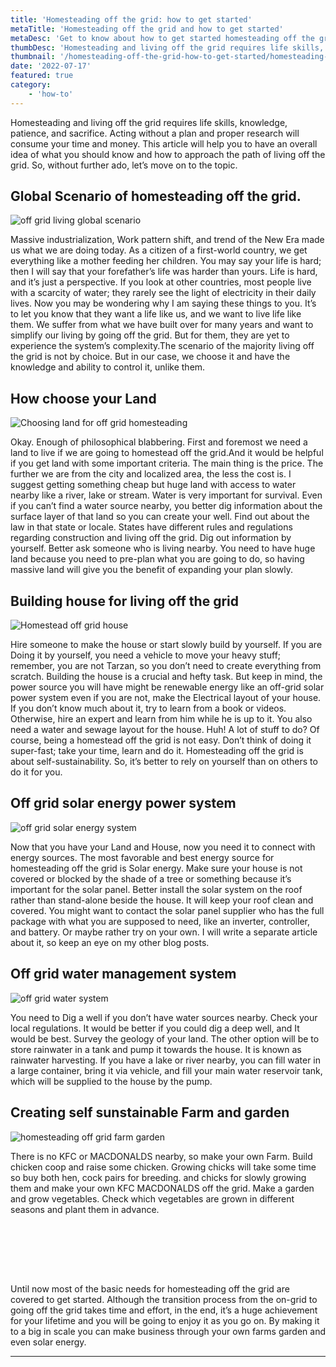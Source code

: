 ```yaml
---
title: 'Homesteading off the grid: how to get started'
metaTitle: 'Homesteading off the grid and how to get started'
metaDesc: 'Get to know about how to get started homesteading off the grid, and things to consider while you are at it. What to plan and how to approach in order to make off grid house and how to choose the renewable energy for your house.'
thumbDesc: 'Homesteading and living off the grid requires life skills, knowledge, patience, and sacrifice. Acting without a plan and proper research will consume your time and money. This article will help you to have an overall idea of what you should know and how to approach the path of living off the grid.'
thumbnail: '/homesteading-off-the-grid-how-to-get-started/homesteading-enjoyoffgrid.com.jpg'
date: '2022-07-17'
featured: true
category: 
    - 'how-to'
---
```


Homesteading and living off the grid requires life skills, knowledge, patience, and sacrifice. Acting without a plan and proper research will consume your time and money. This article will help you to have an overall idea of what you should know and how to approach the path of living off the grid. So, without further ado, let’s move on to the topic.



## Global Scenario of homesteading off the grid.

![off grid living global scenario](/homesteading-off-the-grid-how-to-get-started/off-grid-living-global-scenario.jpg "off grid living global")

Massive industrialization, Work pattern shift, and trend of the New Era made us what we are doing today. As a citizen of a first-world country, we get everything like a mother feeding her children. You may say your life is hard; then I will say that your forefather’s life was harder than yours. Life is hard, and it’s just a perspective. If you look at other countries, most people live with a scarcity of water; they rarely see the light of electricity in their daily lives. Now you may be wondering why I am saying these things to you. It’s to let you know that they want a life like us, and we want to live life like them. We suffer from what we have built over for many years and want to simplify our living by going off the grid. But for them, they are yet to experience the system’s complexity.The scenario of the majority living off the grid is not by choice. But in our case, we choose it and have the knowledge and ability to control it, unlike them.

## How choose your Land 

![Choosing land for off grid homesteading](/homesteading-off-the-grid-how-to-get-started/off-grid-living-homesteading-land.jpg "land")

Okay. Enough of philosophical blabbering. First and foremost we need a land to live if we are going to homestead off the grid.And it would be helpful if you get land with some important criteria. The main thing is the price. The further we are from the city and localized area, the less the cost is. I suggest getting something cheap but huge land with access to water nearby like a river, lake or stream. Water is very important for survival. Even if you can’t find a water source nearby, you better dig information about the surface layer of that land so you can create your well. 
Find out about the law in that state or locale. States have different rules and regulations regarding construction and living off the grid. Dig out information by yourself. Better ask someone who is living nearby.
You need to have huge land because you need to pre-plan what you are going to do, so having massive land will give you the benefit of expanding your plan slowly.


## Building house for living off the grid
![Homestead off grid house](/homesteading-off-the-grid-how-to-get-started/off-grid-house-homesteading.jpg "house")


Hire someone to make the house or start slowly build by yourself. If you are Doing it by yourself, you need a vehicle to move your heavy stuff; remember, you are not Tarzan, so you don’t need to create everything from scratch. Building the house is a crucial and hefty task. But keep in mind, the power source you will have might be renewable energy like an off-grid solar power system even if you are not, make the Electrical layout of your house. If you don’t know much about it, try to learn from a book or videos. Otherwise, hire an expert and learn from him while he is up to it. You also need a water and sewage layout for the house. Huh! A lot of stuff to do? Of course, being a homestead off the grid is not easy. Don’t think of doing it super-fast; take your time, learn and do it. Homesteading off the grid is about self-sustainability. So, it’s better to rely on yourself than on others to do it for you. 

## Off grid solar energy power system
![off grid solar energy system](/homesteading-off-the-grid-how-to-get-started/homesteading-of-the-grid-solar-energy.jpg "solar energy")

Now that you have your Land and House, now you need it to connect with energy sources. The most favorable and best energy source for homesteading off the grid is Solar energy. Make sure your house is not covered or blocked by the shade of a tree or something because it’s important for the solar panel. Better install the solar system on the roof rather than stand-alone beside the house. It will keep your roof clean and covered. You might want to contact the solar panel supplier who has the full package with what you are supposed to need, like an inverter, controller, and battery. Or maybe rather try on your own. I will write a separate article about it, so keep an eye on my other blog posts.

## Off grid water management system
![off grid water system](/homesteading-off-the-grid-how-to-get-started/off-grid-living-water-system.jpg "water tank")

You need to Dig a well if you don’t have water sources nearby. Check your local regulations. It would be better if you could dig a deep well, and It would be best. Survey the geology of your land. The other option will be to store rainwater in a tank and pump it towards the house. It is known as rainwater harvesting. If you have a lake or river nearby, you can fill water in a large container, bring it via vehicle, and fill your main water reservoir tank, which will be supplied to the house by the pump.

## Creating self sunstainable Farm and garden

![homesteading off grid farm garden](/homesteading-off-the-grid-how-to-get-started/off-grid-farm-homesteading.jpg "farm garden")

There is no KFC or MACDONALDS nearby, so make your own Farm. Build chicken coop and raise some chicken. Growing chicks will take some time so buy both hen, cock pairs for breeding. and chicks for slowly growing them and make your own KFC MACDONALDS off the grid. Make a garden and grow vegetables. Check which vegetables are grown in different seasons and plant them in advance.

<br></br>

<br></br>

Until now most of the basic needs for homesteading off the grid are covered to get started. Although the transition process from the on-grid to going off the grid takes time and effort, in the end, it’s a huge achievement for your lifetime and you will be going to enjoy it as you go on. By making it to a big in scale you can make business through your own farms garden and even solar energy.
***